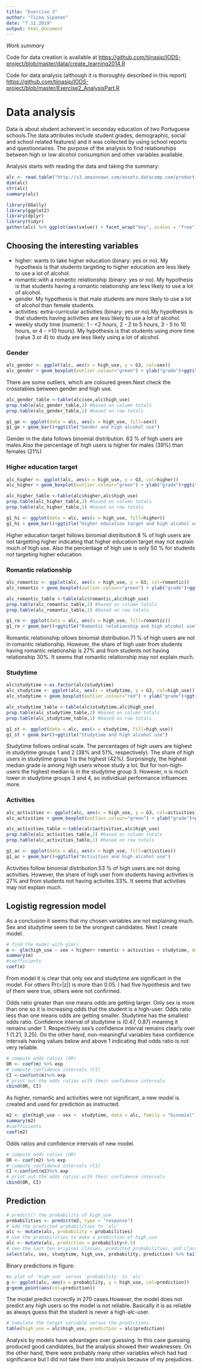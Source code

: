 ```yaml
---
title: "Exercise 3"
author: "Tiina Siponen"
date: "7.11.2019"
output: html_document
---
```


*Work summary*

Code for data creation is available at 
<https://github.com/tiinasip/IODS-project/blob/master/data/create_learning2014.R>

Code for data analysis (although it is thoroughly described in this report)
<https://github.com/tiinasip/IODS-project/blob/master/Exercise2_AnalysisPart.R>

# Data analysis

Data is about student achievent in seconday education of two Portuguese schools.The data attributes include student grades, demographic, social and school related features) and it was collected by using school reports and questionnaires. The purpose of the analysis to find relationships between high or low alcohol consumption and other variables available.

Analysis starts with reading the data and taking the summary:

```r
alc <- read.table("http://s3.amazonaws.com/assets.datacamp.com/production/course_2218/datasets/alc.txt", sep=",", header=TRUE)
dim(alc)
str(alc)
summary(alc)
```
```r
library(GGally)
library(ggplot2)
library(dplyr)
library(tidyr)
gather(alc) %>% ggplot(aes(value)) + facet_wrap("key", scales = "free")+geom_bar()
```

## Choosing the interesting variables

- higher: wants to take higher education (binary: yes or no). My hypothesis is that students targeting to higher education are less likely to use a lot of alcohol. 
- romantic:with a romantic relationship (binary: yes or no). My hypothesis is that students having a romantic relationship  are less likely to use a lot of alcohol.  
- gender. My hypothesis is that male students are more likely to use a lot of alcohol than female students.
- activities: extra-curricular activities (binary: yes or no).My hypothesis is that students having activities are less likely to use a lot of alcohol. 
- weekly study time (numeric: 1 - <2 hours, 2 - 2 to 5 hours, 3 - 5 to 10 hours, or 4 - >10 hours). My hypothesis is that students using more time (value 3 or 4) to study are less likely using a lot of alcohol. 

### Gender
```r
alc_gender <- ggplot(alc, aes(x = high_use, y = G3, col=sex))
alc_gender + geom_boxplot(outlier.colour="green") + ylab("grade")+ggtitle("Student grades by alcohol consumption and sex, outliers green")
```

There are some outliers, which are coloured green.Next check the crosstables between gender and high use.

```r
alc_gender_table <-table(alc$sex,alc$high_use)
prop.table(alc_gender_table,2) #based on column totals
prop.table(alc_gender_table,1) #based on row totals
```

```r
g1_ge <- ggplot(data = alc, aes(x = high_use, fill=sex))
g1_ge + geom_bar()+ggtitle("Gender and high alcohol use")
```

Gender in the data follows binomial distribution. 63 % of high users are males.Also the percentage of high users is higher for males (39%) than females (21%)


### Higher education target
```r
alc_higher <- ggplot(alc, aes(x = high_use, y = G3, col=higher))
alc_higher + geom_boxplot(outlier.colour="green") + ylab("grade")+ggtitle("Student grades by alcohol consumption and higher education")
```


```r
alc_higher_table <-table(alc$higher,alc$high_use)
prop.table(alc_higher_table,2) #based on column totals
prop.table(alc_higher_table,1) #based on row totals
```

```r
g1_hi <- ggplot(data = alc, aes(x = high_use, fill=higher))
g1_hi + geom_bar()+ggtitle("Higher education target and high alcohol use")
```
Higher education target follows binomial distribution.8 % of high users are not targetting higher indicating that higher education target may not explain much of high use. Also the percentage of high use is only 50 % for students not targeting higher education.

### Romantic relationship
```r
alc_romantic <- ggplot(alc, aes(x = high_use, y = G3, col=romantic))
alc_romantic + geom_boxplot(outlier.colour="green") + ylab("grade")+ggtitle("Student grades by alcohol consumption and romantic relationship")
```


```r
alc_romantic_table <-table(alc$romantic,alc$high_use)
prop.table(alc_romantic_table,2) #based on column totals
prop.table(alc_romantic_table,1) #based on row totals
```


```r
g1_ro <- ggplot(data = alc, aes(x = high_use, fill=romantic))
g1_ro + geom_bar()+ggtitle("Romantic relationship and high alcohol use")
```
Romantic relationship ollows binomial distribution.71 % of high users are not in romantic relationship. However, the share of high user from students having romantic relationship is 27% and from students not having relationship 30%. It seems that romantic relationship may not explain much.

### Studytime
```r
alc$studytime <-as.factor(alc$studytime)
alc_studytime <- ggplot(alc, aes(x = studytime, y = G3, col=high_use))
alc_studytime + geom_boxplot(outlier.colour="red") + ylab("grade")+ggtitle("Student grades by alcohol consumption and weekly studytime")
```

```r
alc_studytime_table <-table(alc$studytime,alc$high_use)
prop.table(alc_studytime_table,2) #based on column totals
prop.table(alc_studytime_table,1) #based on row totals
```

```r
g1_st <- ggplot(data = alc, aes(x = studytime, fill=high_use))
g1_st + geom_bar()+ggtitle("Studytime and high alcohol use")
```
Studytime follows ordinal scale. The percentages of high users are highest in studytime groups 1 and 2 (38% and 51%, respectively). The share of high users in studytime group 1 is the highest (42%). Surprisingly, the highest median grade is among high users whose study a lot. But for non-high-users the highest median is in the studytime group 3. However, n is much lower in studytime groups 3 and 4, so individiual performance influences more.

### Activities
```r
alc_activities <- ggplot(alc, aes(x = high_use, y = G3, col=activities))
alc_activities + geom_boxplot(outlier.colour="green") + ylab("grade")+ggtitle("Student grades by alcohol consumption and activities")
```


```r
alc_activities_table <-table(alc$activities,alc$high_use)
prop.table(alc_activities_table,2) #based on column totals
prop.table(alc_activities_table,1) #based on row totals
```

```r
g1_ac <- ggplot(data = alc, aes(x = high_use, fill=activities))
g1_ac + geom_bar()+ggtitle("Activities and high alcohol use")
```
Activities follow binomial distribution.53 % of high users are not doing activities. However, the share of high user from students having activities is 27% and from students not having activites 33%. It seems that activities may not explain much.

## Logistig regression model
As a conclusion it seems that my chosen variables are not explaining much. Sex and studytime seem to be the srongest candidates. Next I create model.

```r
# find the model with glm()
m <- glm(high_use ~ sex + higher+ romantic + activities + studytime, data = alc, family = "binomial")
summary(m)
#coefficients
coef(m)
```
From model it is clear that only sex and studytime are significant in the model. For others Pr(>|z|) is more than 0.05. I had five hypothesis and two of them were true, others were not confirmed.

Odds ratio greater than one means odds are getting larger. Only sex is more than one so it is increasing odds that the student is a high-user. Odds ratio less than one means odds are getting smaller. Studytime has the smallest odds ratio. Confidence interval of studytime is (0.47, 0.87) meaning it remains under 1. Respectively sex's confidence interval remains clearly over 1 (1.21, 3.25). On the other hand, non-meaningful variables have confidence intervals having values below and above 1 indicating that odds ratio is not very reliable.
```r
# compute odds ratios (OR)
OR <- coef(m) %>% exp
# compute confidence intervals (CI)
CI <-confint(m)%>% exp
# print out the odds ratios with their confidence intervals
cbind(OR, CI)
```

As higher, romantic and activities were not significant, a new model is created and used for prediction as instructed.
```r
m2 <- glm(high_use ~ sex +  studytime, data = alc, family = "binomial")
summary(m2)
#coefficients
coef(m2)
```
Odds ratios and confidence intervals of new model.
```r
# compute odds ratios (OR)
OR <- coef(m2) %>% exp
# compute confidence intervals (CI)
CI <-confint(m2)%>% exp
# print out the odds ratios with their confidence intervals
cbind(OR, CI)
```


## Prediction
```r
# predict() the probability of high_use
probabilities <- predict(m2, type = "response")
# add the predicted probabilities to 'alc'
alc <- mutate(alc, probability = probabilities)
# use the probabilities to make a prediction of high_use
alc <- mutate(alc, prediction = probability>0.5)
# see the last ten original classes, predicted probabilities, and class predictions
select(alc, sex, studytime, high_use, probability, prediction) %>% tail(10)
```

Binary predictions in figure:

```r
#a plot of 'high_use' versus 'probability' in 'alc'
g <- ggplot(alc, aes(x = probability, y = high_use, col=prediction))
g+geom_point(aes(col=prediction))
```

The model predict correctly in 270 cases.However, the model does not predict any high users so the model is not reliable. Basically it is as reliable as always guess that the student is never a high-alc-user. 
```r
# tabulate the target variable versus the predictions
table(high_use = alc$high_use, prediction = alc$prediction)
```
Analysis by models have advantages over guessing. In this case guessing produced good candidates, but the analysis showed their weaknesses. On the other hand, there were probably many other variables which had had significance but I did not take them into analysis because of my prejudices. 